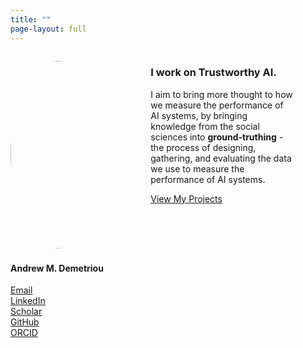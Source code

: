 ```yaml
---
title: ""
page-layout: full
---
```


<style>
.add-space-r{
padding-right: 10%;
}
</style>

:::: {.columns}

::: {.column width="40%" .add-space-r}

![](images/IMG_2439.jpg){width=300px style="border-radius: 50%; margin-bottom: .25em; margin-right: 5rem;"}

<div class="contact-links">
#### <span class="name-highlight-2">**Andrew M. Demetriou**</span> 


<span class="bi bi-envelope-fill"></span> [Email](mailto:andrew.m.demetriou@gmail.com)  
<span class="bi bi-linkedin"></span> [LinkedIn](https://www.linkedin.com/in/andrew-m-demetriou/)  
<span class="bi bi-google"></span> [Scholar](https://scholar.google.nl/citations?user=TFnVkFQAAAAJ&hl=en)  
<span class="bi bi-github"></span> 
[GitHub](https://github.com/andrew0302)  
<span class="bi bi-box-arrow-up-right"></span> [ORCID](https://orcid.org/0000-0002-0724-2278)
</div>
::::

::: {.column width="60%" .add-space-r}


### I work on <span class="highlight">Trustworthy</span> AI. 

I aim to bring more thought to how we measure the performance of AI systems, by bringing knowledge from the social sciences into <span class="highlight"> **ground-truthing** </span> - the process of designing, gathering, and evaluating the data we use to measure the performance of AI systems. 



<div class="contact-links">
[View My Projects](projects.qmd){.btn .btn-accent .project-button}
</div>
:::

::::


